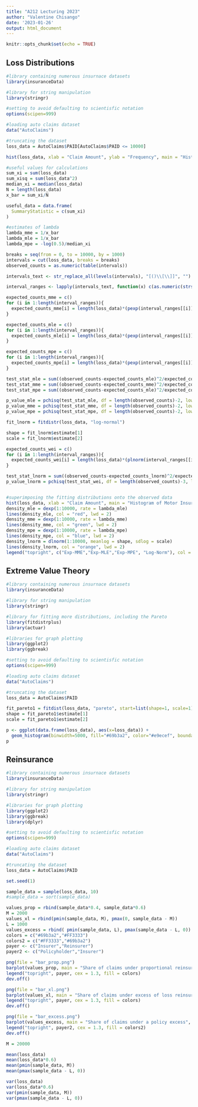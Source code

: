 ```yaml
---
title: "A212 Lecturing 2023"
author: "Valentine Chisango"
date: '2023-01-26'
output: html_document
---
```


```r
knitr::opts_chunk$set(echo = TRUE)
```

## Loss Distributions

```r

#library containing numerous insurnace datasets
library(insuranceData)

#library for string manipulation
library(stringr)

#setting to avoid defaulting to scientisfic notation
options(scipen=999)

#loading auto claims dataset
data("AutoClaims")

#truncating the dataset
loss_data = AutoClaims$PAID[AutoClaims$PAID <= 10000]

hist(loss_data, xlab = "Claim Amount", ylab = "Frequency", main = "Histogram of Motor Insurance Claims", col = "purple")

#useful values for calculations
sum_xi = sum(loss_data)
sum_xisq = sum(loss_data^2)
median_xi = median(loss_data)
N = length(loss_data)
x_bar = sum_xi/N

useful_data = data.frame(
  SummaryStatistic = c(sum_xi)
)

#estimates of lambda
lambda_mme = 1/x_bar
lambda_mle = 1/x_bar
lambda_mpe = -log(0.5)/median_xi

breaks = seq(from = 0, to = 10000, by = 1000)
intervals = cut(loss_data, breaks = breaks)
observed_counts = as.numeric(table(intervals))

intervals_text <- str_replace_all(levels(intervals), "[()\\[\\]]", "")

interval_ranges <- lapply(intervals_text, function(x) c(as.numeric(strsplit(x, ",")[[1]])))

expected_counts_mme = c()
for (i in 1:length(interval_ranges)){
  expected_counts_mme[i] = length(loss_data)*(pexp(interval_ranges[[i]][2], rate = lambda_mme) - pexp(interval_ranges[[i]][1], rate = lambda_mme))
}

expected_counts_mle = c()
for (i in 1:length(interval_ranges)){
  expected_counts_mle[i] = length(loss_data)*(pexp(interval_ranges[[i]][2], rate = lambda_mle) - pexp(interval_ranges[[i]][1], rate = lambda_mle))
}

expected_counts_mpe = c()
for (i in 1:length(interval_ranges)){
  expected_counts_mpe[i] = length(loss_data)*(pexp(interval_ranges[[i]][2], rate = lambda_mpe) - pexp(interval_ranges[[i]][1], rate = lambda_mpe))
}

test_stat_mle = sum((observed_counts-expected_counts_mle)^2/expected_counts_mle)
test_stat_mme = sum((observed_counts-expected_counts_mme)^2/expected_counts_mme)
test_stat_mpe = sum((observed_counts-expected_counts_mle)^2/expected_counts_mpe)

p_value_mle = pchisq(test_stat_mle, df = length(observed_counts)-2, lower.tail = FALSE)
p_value_mme = pchisq(test_stat_mme, df = length(observed_counts)-2, lower.tail = FALSE)
p_value_mpe = pchisq(test_stat_mpe, df = length(observed_counts)-2, lower.tail = FALSE)

fit_lnorm = fitdistr(loss_data, "log-normal")

shape = fit_lnorm$estimate[1]
scale = fit_lnorm$estimate[2]

expected_counts_wei = c()
for (i in 1:length(interval_ranges)){
  expected_counts_wei[i] = length(loss_data)*(plnorm(interval_ranges[[i]][2], meanlog = shape, sdlog = scale) - plnorm(interval_ranges[[i]][1], meanlog = shape, sdlog = scale))
}

test_stat_lnorm = sum((observed_counts-expected_counts_lnorm)^2/expected_counts_lnorm)
p_value_lnorm = pchisq(test_stat_wei, df = length(observed_counts)-3, lower.tail = FALSE)


#superimposing the fitting distributions onto the observed data
hist(loss_data, xlab = "Claim Amount", main = "Histogram of Motor Insurance Claims", col = "gray", ylim = c(0,0.0007), freq = FALSE)
density_mle = dexp(1:10000, rate = lambda_mle)
lines(density_mle, col = "red", lwd = 2)
density_mme = dexp(1:10000, rate = lambda_mme)
lines(density_mme, col = "green", lwd = 2)
density_mpe = dexp(1:10000, rate = lambda_mpe)
lines(density_mpe, col = "blue", lwd = 2)
density_lnorm = dlnorm(1:10000, meanlog = shape, sdlog = scale)
lines(density_lnorm, col = "orange", lwd = 2)
legend("topright", c("Exp-MME","Exp-MLE","Exp-MPE", "Log-Norm"), col = c("green", "red", "blue", "orange"), lty = 1)
```

## Extreme Value Theory
```r
#library containing numerous insurnace datasets
library(insuranceData)

#library for string manipulation
library(stringr)

#library for fitting more distributions, including the Pareto
library(fitdistrplus)
library(actuar)

#libraries for graph plotting
library(ggplot2)
library(ggbreak) 

#setting to avoid defaulting to scientisfic notation
options(scipen=999)

#loading auto claims dataset
data("AutoClaims")

#truncating the dataset
loss_data = AutoClaims$PAID

fit_pareto1 = fitdist(loss_data, "pareto", start=list(shape=1, scale=1))
shape = fit_pareto1$estimate[1]
scale = fit_pareto1$estimate[2]

p <- ggplot(data.frame(loss_data), aes(x=loss_data)) + 
  geom_histogram(binwidth=5000, fill="#69b3a2", color="#e9ecef", boundary=0)  + xlab("Claim Amount") + ylab("Frequency") +theme_classic() + theme(plot.title=element_text(hjust=0.5)) + scale_y_break(c(500,6000)) + labs(title="Histogram of Motor Insurance Claims")
p
```

## Reinsurance
```r
#library containing numerous insurnace datasets
library(insuranceData)

#library for string manipulation
library(stringr)

#libraries for graph plotting
library(ggplot2)
library(ggbreak) 
library(dplyr)

#setting to avoid defaulting to scientisfic notation
options(scipen=999)

#loading auto claims dataset
data("AutoClaims")

#truncating the dataset
loss_data = AutoClaims$PAID

set.seed(1)

sample_data = sample(loss_data, 10)
#sample_data = sort(sample_data)

values_prop = rbind(sample_data*0.4, sample_data*0.6)
M = 2000
values_xl = rbind(pmin(sample_data, M), pmax(0, sample_data - M))
L = 1000
values_excess = rbind( pmin(sample_data, L), pmax(sample_data - L, 0))
colors = c("#69b3a2","#FF3333")
colors2 = c("#FF3333","#69b3a2")
payer <- c("Insurer","Reinsurer")
payer2 <- c("Policyholder","Insurer")

png(file = "bar_prop.png")
barplot(values_prop, main = "Share of claims under proportional reinsurance", ylab = "Claim Amount", col = colors)
legend("topright", payer, cex = 1.3, fill = colors)
dev.off()

png(file = "bar_xl.png")
barplot(values_xl, main = "Share of claims under excess of loss reinsurance", ylab = "Claim Amount", col = colors)
legend("topright", payer, cex = 1.3, fill = colors)
dev.off()

png(file = "bar_excess.png")
barplot(values_excess, main = "Share of claims under a policy excess", ylab = "Claim Amount", col = colors2)
legend("topright", payer2, cex = 1.3, fill = colors2)
dev.off()

M = 20000

mean(loss_data)
mean(loss_data*0.6)
mean(pmin(sample_data, M))
mean(pmax(sample_data - L, 0))

var(loss_data)
var(loss_data*0.6)
var(pmin(sample_data, M))
var(pmax(sample_data - L, 0))

```



